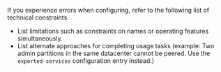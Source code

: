If you experience errors when configuring, refer to the following list of technical constraints.

- List limitations such as constraints on names or operating features simultaneously.
- List alternate approaches for completing usage tasks (example: Two admin partitions in the same datacenter cannot be peered. Use the `exported-services` configuration entry instead.)